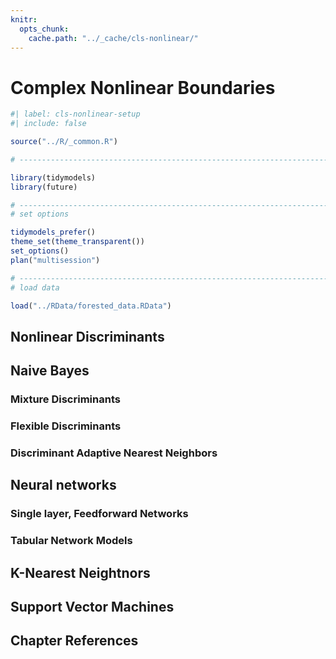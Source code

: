 ```yaml
---
knitr:
  opts_chunk:
    cache.path: "../_cache/cls-nonlinear/"
---
```


# Complex Nonlinear Boundaries {#sec-cls-nonlinear}

```r
#| label: cls-nonlinear-setup
#| include: false

source("../R/_common.R")

# ------------------------------------------------------------------------------

library(tidymodels)
library(future)

# ------------------------------------------------------------------------------
# set options

tidymodels_prefer()
theme_set(theme_transparent())
set_options()
plan("multisession")

# ------------------------------------------------------------------------------
# load data 

load("../RData/forested_data.RData")
```

## Nonlinear Discriminants  {#sec-nonlinear-da}

## Naive Bayes {#sec-naive-bayes}

### Mixture Discriminants {#sec-mda}

### Flexible Discriminants {#sec-fda}

### Discriminant Adaptive Nearest Neighbors  {#sec-dann}

## Neural networks {#sec-nnet}

### Single layer, Feedforward Networks {#sec-mlp}

### Tabular Network Models  {#sec-tab-net}

## K-Nearest Neightnors  {#sec-cls-knn}

## Support Vector Machines {#sec-cls-svm}

## Chapter References {.unnumbered}
